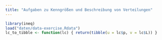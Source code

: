 ```yaml
---
title: "Aufgaben zu Kenngrößen und Beschreibung von Verteilungen"
---
```


```r
library(ineq)
load("daten/data-exercise.Rdata")
lc_to_tibble <- function(lc) { return(tibble(u = lc$p, v = lc$L)) }
```
